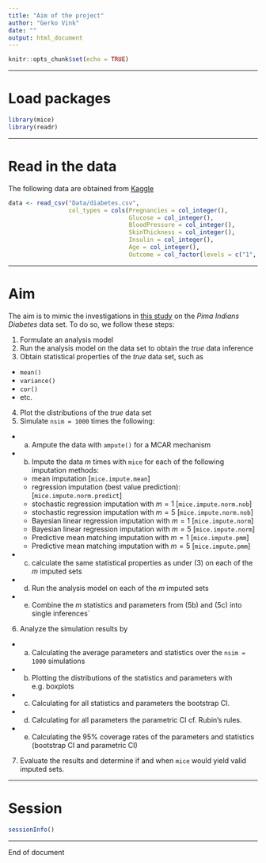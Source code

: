 ```yaml
---
title: "Aim of the project"
author: "Gerko Vink"
date: ""
output: html_document
---
```


```r
knitr::opts_chunk$set(echo = TRUE)
```

---

# Load packages
```r
library(mice)
library(readr)
```

---

# Read in the data
The following data are obtained from [Kaggle](https://www.kaggle.com/uciml/pima-indians-diabetes-database)
```r
data <- read_csv("Data/diabetes.csv", 
                 col_types = cols(Pregnancies = col_integer(), 
                                  Glucose = col_integer(), 
                                  BloodPressure = col_integer(), 
                                  SkinThickness = col_integer(), 
                                  Insulin = col_integer(), 
                                  Age = col_integer(), 
                                  Outcome = col_factor(levels = c("1", "0"))))
```

---

# Aim
The aim is to mimic the investigations in [this study](https://www.gerkovink.com/need_for_uncertainty/text1.html#simulation) on the *Pima Indians Diabetes* data set. To do so, we follow these steps:

1. Formulate an analysis model
2. Run the analysis model on the data set to obtain the *true* data inference
3. Obtain statistical properties of the *true* data set, such as
- `mean()`
- `variance()`
- `cor()`
- etc. 
4. Plot the distributions of the *true* data set
5. Simulate `nsim = 1000` times the following:
- a. Ampute the data with `ampute()` for a MCAR mechanism
- b. Impute the data $m$ times with `mice` for each of the following imputation methods:
  - mean imputation [`mice.impute.mean`]
  - regression imputation (best value prediction): [`mice.impute.norm.predict`]
  - stochastic regression imputation with $m=1$ [`mice.impute.norm.nob`]
  - stochastic regression imputation with $m=5$ [`mice.impute.norm.nob`]
  - Bayesian linear regression imputation with $m=1$ [`mice.impute.norm`]
  - Bayesian linear regression imputation with $m=5$ [`mice.impute.norm`]
  - Predictive mean matching imputation with $m=1$ [`mice.impute.pmm`]
  - Predictive mean matching imputation with $m=5$ [`mice.impute.pmm`]
- c. calculate the same statistical properties as under (3) on each of the $m$ imputed sets
- d. Run the analysis model on each of the $m$ imputed sets
- e. Combine the $m$ statistics and parameters from (5b) and (5c) into single inferences`
6. Analyze the simulation results by
- a. Calculating the average parameters and statistics over the `nsim = 1000` simulations
- b. Plotting the distributions of the statistics and parameters with e.g. boxplots
- c. Calculating for all statistics and parameters the bootstrap CI.
- d. Calculating for all parameters the parametric CI cf. Rubin's rules.  
- e. Calculating the 95% coverage rates of the parameters and statistics (bootstrap CI and parametric CI)
7. Evaluate the results and determine if and when `mice` would yield valid imputed sets. 

---

# Session
```r
sessionInfo()
```

---

End of document